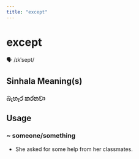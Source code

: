 ```yaml
---
title: "except"
---
```


# except

🗣️ /ɪkˈsept/

## Sinhala Meaning(s)

### බැහැර කරනවා

## Usage

### ~ someone/something

- She asked for some help from her classmates.

